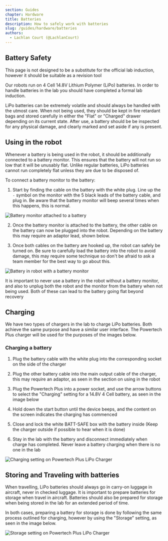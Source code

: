```yaml
---
section: Guides
chapter: Hardware
title: Batteries
description: How to safely work with batteries
slug: /guides/hardware/batteries
authors:
  - Lachlan Court (@LachlanCourt)
---
```


## Battery Safety

<Alert>This page is not designed to be a substitute for the official lab induction, however it should be suitable as a revision tool</Alert>

Our robots run on 4 Cell 14.8V Lithium Polymer (LiPo) batteries. In order to handle batteries in the lab you should have completed a formal lab induction.

LiPo batteries can be extremely volatile and should always be handled with the utmost care. When not being used, they should be kept in fire retardant bags and stored carefully in either the "Flat" or "Charged" drawer depending on its current state.
After use, a battery should be be inspected for any physical damage, and clearly marked and set aside if any is present.

## Using in the robot

Whenever a battery is being used in the robot, it should be additionally connected to a battery monitor. This ensures that the battery will not run so low that it will be unusably flat. Unlike regular batteries, LiPo batteries cannot run completely flat unless they are due to be disposed of.

To connect a battery monitor to the battery:

1. Start by finding the cable on the battery with the white plug. Line up the `-` symbol on the monitor with the 5 black leads of the battery cable, and plug in. Be aware that the battery monitor will beep several times when this happens, this is normal.

  ![Battery monitor attached to a battery](./images/batteries/battery_monitor.jpg)

2. Once the battery monitor is attached to the battery, the other cable on the battery can now be plugged into the robot. Depending on the battery this may require an adaptor lead, shown below.

3. Once both cables on the battery are hooked up, the robot can safely be turned on. Be sure to carefully load the battery into the robot to avoid damage, this may require some technique so don't be afraid to ask a team member for the best way to go about this.

![Battery in robot with a battery monitor](./images/batteries/battery_in_robot.jpg)

<Alert type="warning">It is important to never use a battery in the robot without a battery monitor, and also to unplug both the robot and the monitor from the battery when not being used. Both of these can lead to the battery going flat beyond recovery</Alert>

## Charging

We have two types of chargers in the lab to charge LiPo batteries. Both achieve the same purpose and have a similar user interface. The Powertech Plus charger will be used for the purposes of the images below.

### Charging a battery

1. Plug the battery cable with the white plug into the corresponding socket on the side of the charger

2. Plug the other battery cable into the main output cable of the charger, this may require an adaptor, as seen in the section on using in the robot

3. Plug the Powertech Plus into a power socket, and use the arrow buttons to select the "Charging" setting for a 14.8V 4 Cell battery, as seen in the image below

4. Hold down the start button until the device beeps, and the content on the screen indicates the charging has commenced

5. Close and lock the white BATT-SAFE box with the battery inside (Keep the charger outside if possible to hear when it is done)

6. Stay in the lab with the battery and disconnect immediately when charge has completed. Never leave a battery charging when there is no one in the lab

![Charging setting on Powertech Plus LiPo Charger](./images/batteries/charge.jpg)

## Storing and Traveling with batteries

When travelling, LiPo batteries should always go in carry-on luggage in aircraft, never in checked luggage. It is important to prepare batteries for storage when travel in aircraft. Batteries should also be prepared for storage when being stored in the lab for an extended period of time.

In both cases, preparing a battery for storage is done by following the same process outlined for charging, however by using the "Storage" setting, as seen in the image below.

![Storage setting on Powertech Plus LiPo Charger](./images/batteries/storage.jpg)

